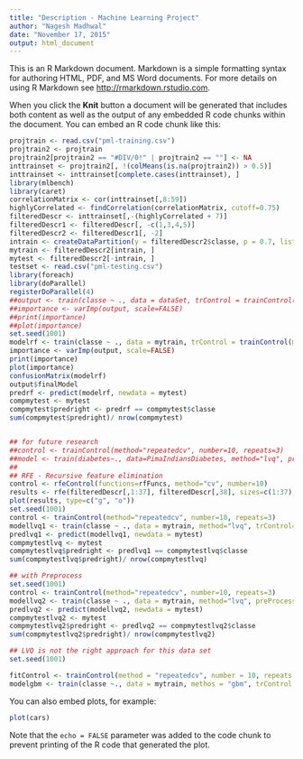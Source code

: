 ```yaml
---
title: "Description - Machine Learning Project"
author: "Nagesh Madhwal"
date: "November 17, 2015"
output: html_document
---
```


This is an R Markdown document. Markdown is a simple formatting syntax for authoring HTML, PDF, and MS Word documents. For more details on using R Markdown see <http://rmarkdown.rstudio.com>.

When you click the **Knit** button a document will be generated that includes both content as well as the output of any embedded R code chunks within the document. You can embed an R code chunk like this:

```r
projtrain <- read.csv("pml-training.csv")
projtrain2 <- projtrain
projtrain2[projtrain2 == "#DIV/0!" | projtrain2 == ""] <- NA
inttrainset <- projtrain2[, !(colMeans(is.na(projtrain2)) > 0.5)]
inttrainset <- inttrainset[complete.cases(inttrainset), ]
library(mlbench)
library(caret)
correlationMatrix <- cor(inttrainset[,8:59])
highlyCorrelated <- findCorrelation(correlationMatrix, cutoff=0.75)
filteredDescr <- inttrainset[,-(highlyCorrelated + 7)]
filteredDescr1 <- filteredDescr[, -c(1,3,4,5)]
filteredDescr2 <- filteredDescr1[, -2]
intrain <- createDataPartition(y = filteredDescr2$classe, p = 0.7, list = FALSE)
mytrain <- filteredDescr2[intrain, ]
mytest <- filteredDescr2[-intrain, ]
testset <- read.csv("pml-testing.csv")
library(foreach)
library(doParallel)
registerDoParallel(4)
##output <- train(classe ~ ., data = dataSet, trControl = trainControl(method = "cv", number = 3))
##importance <- varImp(output, scale=FALSE)
##print(importance)
##plot(importance)
set.seed(1001)
modelrf <- train(classe ~ ., data = mytrain, trControl = trainControl(method = "cv", number = 10))
importance <- varImp(output, scale=FALSE)
print(importance)
plot(importance)
confusionMatrix(modelrf)
output$finalModel
predrf <- predict(modelrf, newdata = mytest)
compmytest <- mytest
compmytest$predright <- predrf == compmytest$classe
sum(compmytest$predright)/ nrow(compmytest)


## for future research
##control <- trainControl(method="repeatedcv", number=10, repeats=3)
##model <- train(diabetes~., data=PimaIndiansDiabetes, method="lvq", preProcess="scale", trControl=control)
##
## RFE - Recursive feature elimination
control <- rfeControl(functions=rfFuncs, method="cv", number=10)
results <- rfe(filteredDescr[,1:37], filteredDescr[,38], sizes=c(1:37), rfeControl=control)
plot(results, type=c("g", "o"))
set.seed(1001)
control <- trainControl(method="repeatedcv", number=10, repeats=3)
modellvq1 <- train(classe ~ ., data = mytrain, method="lvq", trControl=control, tuneLength= 5)
predlvq1 <- predict(modellvq1, newdata = mytest)
compmytestlvq <- mytest
compmytestlvq$predright <- predlvq1 == compmytestlvq$classe
sum(compmytestlvq$predright)/ nrow(compmytestlvq)

## with Preprocess
set.seed(1001)
control <- trainControl(method="repeatedcv", number=10, repeats=3)
modellvq2 <- train(classe ~ ., data = mytrain, method="lvq", preProcess="scale", trControl=control, tuneLength = 5)
predlvq2 <- predict(modellvq2, newdata = mytest)
compmytestlvq2 <- mytest
compmytestlvq2$predright <- predlvq2 == compmytestlvq2$classe
sum(compmytestlvq2$predright)/ nrow(compmytestlvq2)

## LVQ is not the right approach for this data set
set.seed(1001)

fitControl <- trainControl(method = "repeatedcv", number = 10, repeats = 10)
modelgbm <- train(classe ~., data = mytrain, methos = "gbm", trControl = fitControl, verbose = FALSE)
```

You can also embed plots, for example:

```r
plot(cars)
```

Note that the `echo = FALSE` parameter was added to the code chunk to prevent printing of the R code that generated the plot.
